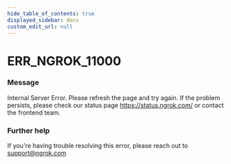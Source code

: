 ```yaml
---
hide_table_of_contents: true
displayed_sidebar: docs
custom_edit_url: null
---
```



# ERR_NGROK_11000

### Message
Internal Server Error. Please refresh the page and try again. If the problem persists, please check our status page https://status.ngrok.com/ or contact the frontend team.

### Further help
If you're having trouble resolving this error, please reach out to [support@ngrok.com](mailto:support@ngrok.com?subject=Help%20with%20ERR_NGROK_11000)


<ErrorDetails error='err_ngrok_11000' />
